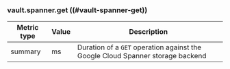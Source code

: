 ### vault.spanner.get ((#vault-spanner-get))

Metric type | Value | Description
----------- | ----- | -----------
summary     | ms    | Duration of a `GET` operation against the Google Cloud Spanner storage backend
